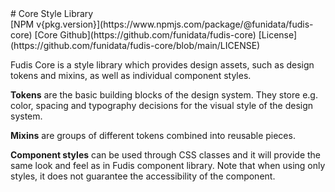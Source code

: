 
<Meta title="Documentation/Introduction/Welcome" />

<div class="full-width-bg">
# Core Style Library

</div>

<div class="version-badges">
  <span class="fudis-badge">
    [NPM v{pkg.version}](https://www.npmjs.com/package/@funidata/fudis-core)
  </span>
  <span class="fudis-badge">
    [Core Github](https://github.com/funidata/fudis-core)
  </span>
  <span class="fudis-badge">
    [License](https://github.com/funidata/fudis-core/blob/main/LICENSE)
  </span>
</div>

Fudis Core is a style library which provides design assets, such as design tokens and mixins, as well as individual component styles.

**Tokens** are the basic building blocks of the design system. They store e.g. color, spacing and typography decisions for the visual style of the design system.

**Mixins** are groups of different tokens combined into reusable pieces.

**Component styles** can be used through CSS classes and it will provide the same look and feel as in Fudis component library. Note that when using only styles, it does not guarantee the accessibility of the component.
